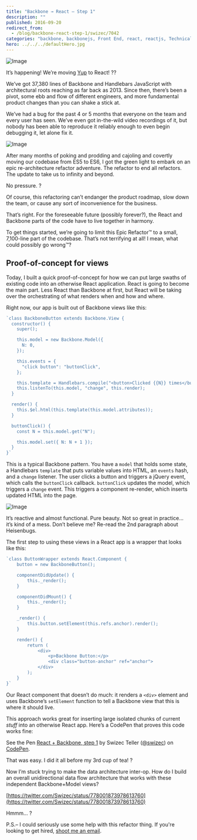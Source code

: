 ```yaml
---
title: "Backbone → React – Step 1"
description: ""
published: 2016-09-20
redirect_from:
  - /blog/backbone-react-step-1/swizec/7042
categories: "backbone, backbonejs, Front End, react, reactjs, Technical"
hero: ../../../defaultHero.jpg
---
```


![Image](./img/cP6CtSB.gif)

It’s happening! We’re moving [Yup](https://www.yup.com) to React! ??

We’ve got 37,380 lines of Backbone and Handlebars JavaScript with architectural roots reaching as far back as 2013. Since then, there’s been a pivot, some ebb and flow of different engineers, and more fundamental product changes than you can shake a stick at.

We’ve had a bug for the past 4 or 5 months that everyone on the team and every user has seen. We’ve even got in-the-wild video recordings of it, but nobody has been able to reproduce it reliably enough to even begin debugging it, let alone fix it.

![Image](./img/460503jpghh8646.jpeg)

After many months of poking and prodding and cajoling and covertly moving our codebase from ES5 to ES6, I got the green light to embark on an epic re-architecture refactor adventure. The refactor to end all refactors. The update to take us to infinity and beyond.

No pressure. ?

Of course, this refactoring can’t endanger the product roadmap, slow down the team, or cause any sort of inconvenience for the business.

That’s right. For the foreseeable future (possibly forever?), the React and Backbone parts of the code have to live together in harmony.

To get things started, we’re going to limit this Epic Refactor™ to a small, 7,100-line part of the codebase. That’s not terrifying at all! I mean, what could possibly go wrong™?

## Proof-of-concept for views

Today, I built a quick proof-of-concept for how we can put large swaths of existing code into an otherwise React application. React is going to become the main part. Less React than Backbone at first, but React will be taking over the orchestrating of what renders when and how and where.

Right now, our app is built out of Backbone views like this:

```javascript
`class BackboneButton extends Backbone.View {
  constructor() {
    super();

    this.model = new Backbone.Model({
      N: 0,
    });

    this.events = {
      "click button": "buttonClick",
    };

    this.template = Handlebars.compile("<button>Clicked {{N}} times</button>");
    this.listenTo(this.model, "change", this.render);
  }

  render() {
    this.$el.html(this.template(this.model.attributes));
  }

  buttonClick() {
    const N = this.model.get("N");

    this.model.set({ N: N + 1 });
  }
}`
```

This is a typical Backbone pattern. You have a `model` that holds some state, a Handlebars `template` that puts variable values into HTML, an `events` hash, and a `change` listener. The user clicks a button and triggers a jQuery event, which calls the `buttonClick` callback. `buttonClick` updates the model, which triggers a `change` event. This triggers a component re-render, which inserts updated HTML into the page.

![Image](./img/8DOZxSY.gif)

It’s reactive and almost functional. Pure beauty. Not so great in practice… it’s kind of a mess. Don’t believe me? Re-read the 2nd paragraph about Heisenbugs.

The first step to using these views in a React app is a wrapper that looks like this:

```javascript
`class ButtonWrapper extends React.Component {
    button = new BackboneButton();

    componentDidUpdate() {
        this._render();
    }

    componentDidMount() {
        this._render();
    }

    _render() {
        this.button.setElement(this.refs.anchor).render();
    }

    render() {
        return (
            <div>
                <p>Backbone Button:</p>
                <div class="button-anchor" ref="anchor">
            </div>
        );
    }
}`
```

Our React component that doesn’t do much: it renders a `<div>` element and uses Backbone’s `setElement` function to tell a Backbone view that this is where it should live.

This approach works great for inserting large isolated chunks of current _stuff_ into an otherwise React app. Here’s a CodePen that proves this code works fine:

See the Pen [React + Backbone, step 1](http://codepen.io/swizec/pen/rrrgbr/) by Swizec Teller ([@swizec](http://codepen.io/swizec)) on [CodePen](http://codepen.io).

That was easy. I did it all before my 3rd cup of tea! ?

Now I’m stuck trying to make the data architecture inter-op. How do I build an overall unidirectional data flow architecture that works with these independent Backbone+Model views?

[https://twitter.com/Swizec/status/778001873978613760](https://twitter.com/Swizec/status/778001873978613760)

Hmmm… ?

P.S.– I could seriously use some help with this refactor thing. If you're looking to get hired, [shoot me an email](mailto:swizec@swizec.com).

